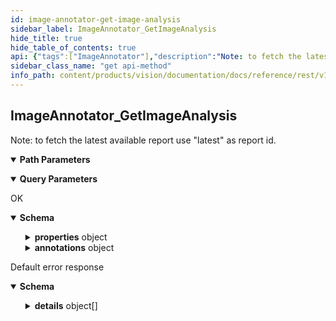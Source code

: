 ```yaml
---
id: image-annotator-get-image-analysis
sidebar_label: ImageAnnotator_GetImageAnalysis
hide_title: true
hide_table_of_contents: true
api: {"tags":["ImageAnnotator"],"description":"Note: to fetch the latest available report use \"latest\" as report id.","operationId":"ImageAnnotator_GetImageAnalysis","parameters":[{"name":"user","in":"path","description":"The user id.","required":true,"schema":{"type":"string"}},{"name":"album","in":"path","description":"The album id.","required":true,"schema":{"type":"string"}},{"name":"image","in":"path","description":"The image id.","required":true,"schema":{"type":"string"}},{"name":"analyse","in":"path","description":"The analyse id.","required":true,"schema":{"type":"string"}},{"name":"fieldMask","in":"query","description":"FieldMask that represents which fields should be retrieved.","schema":{"type":"string","format":"field-mask"}}],"responses":{"200":{"description":"OK","content":{"application/json":{"schema":{"type":"object","properties":{"name":{"type":"string","description":"The name of the image analysis."},"properties":{"type":"object","properties":{"dominantColors":{"type":"array","items":{"type":"object","properties":{"color":{"type":"object","properties":{"red":{"type":"number","description":"The amount of red in the color as a value in the interval [0, 1].","format":"float"},"green":{"type":"number","description":"The amount of green in the color as a value in the interval [0, 1].","format":"float"},"blue":{"type":"number","description":"The amount of blue in the color as a value in the interval [0, 1].","format":"float"},"alpha":{"type":"object","properties":{"value":{"type":"number","description":"The float value.","format":"float"}},"description":"Wrapper message for `float`. The JSON representation for `FloatValue` is JSON number."}},"description":"Represents a color in the RGBA color space. This representation is designed for simplicity of conversion to/from color representations in various languages over compactness. For example, the fields of this representation can be trivially provided to the constructor of `java.awt.Color` in Java; it can also be trivially provided to UIColor's `+colorWithRed:green:blue:alpha` method in iOS; and, with just a little work, it can be easily formatted into a CSS `rgba()` string in JavaScript. This reference page doesn't carry information about the absolute color space that should be used to interpret the RGB value (e.g. sRGB, Adobe RGB, DCI-P3, BT.2020, etc.). By default, applications should assume the sRGB color space. When color equality needs to be decided, implementations, unless documented otherwise, treat two colors as equal if all their red, green, blue, and alpha values each differ by at most 1e-5. Example (Java):      import com.google.type.Color;      // ...      public static java.awt.Color fromProto(Color protocolor) {        float alpha = protocolor.hasAlpha()            ? protocolor.getAlpha().getValue()            : 1.0;        return new java.awt.Color(            protocolor.getRed(),            protocolor.getGreen(),            protocolor.getBlue(),            alpha);      }      public static Color toProto(java.awt.Color color) {        float red = (float) color.getRed();        float green = (float) color.getGreen();        float blue = (float) color.getBlue();        float denominator = 255.0;        Color.Builder resultBuilder =            Color                .newBuilder()                .setRed(red / denominator)                .setGreen(green / denominator)                .setBlue(blue / denominator);        int alpha = color.getAlpha();        if (alpha != 255) {          result.setAlpha(              FloatValue                  .newBuilder()                  .setValue(((float) alpha) / denominator)                  .build());        }        return resultBuilder.build();      }      // ... Example (iOS / Obj-C):      // ...      static UIColor* fromProto(Color* protocolor) {         float red = [protocolor red];         float green = [protocolor green];         float blue = [protocolor blue];         FloatValue* alpha_wrapper = [protocolor alpha];         float alpha = 1.0;         if (alpha_wrapper != nil) {           alpha = [alpha_wrapper value];         }         return [UIColor colorWithRed:red green:green blue:blue alpha:alpha];      }      static Color* toProto(UIColor* color) {          CGFloat red, green, blue, alpha;          if (![color getRed:&red green:&green blue:&blue alpha:&alpha]) {            return nil;          }          Color* result = [[Color alloc] init];          [result setRed:red];          [result setGreen:green];          [result setBlue:blue];          if (alpha <= 0.9999) {            [result setAlpha:floatWrapperWithValue(alpha)];          }          [result autorelease];          return result;     }     // ...  Example (JavaScript):     // ...     var protoToCssColor = function(rgb_color) {        var redFrac = rgb_color.red || 0.0;        var greenFrac = rgb_color.green || 0.0;        var blueFrac = rgb_color.blue || 0.0;        var red = Math.floor(redFrac * 255);        var green = Math.floor(greenFrac * 255);        var blue = Math.floor(blueFrac * 255);        if (!('alpha' in rgb_color)) {           return rgbToCssColor(red, green, blue);        }        var alphaFrac = rgb_color.alpha.value || 0.0;        var rgbParams = [red, green, blue].join(',');        return ['rgba(', rgbParams, ',', alphaFrac, ')'].join('');     };     var rgbToCssColor = function(red, green, blue) {       var rgbNumber = new Number((red << 16) | (green << 8) | blue);       var hexString = rgbNumber.toString(16);       var missingZeros = 6 - hexString.length;       var resultBuilder = ['#'];       for (var i = 0; i < missingZeros; i++) {          resultBuilder.push('0');       }       resultBuilder.push(hexString);       return resultBuilder.join('');     };     // ..."},"score":{"type":"number","description":"Image-specific score for this color. Value in range [0, 1].","format":"float"},"pixelFraction":{"type":"number","description":"The fraction of pixels the color occupies in the image. Value in range [0, 1].","format":"float"}},"description":"Color information consists of RGB channels, score, and the fraction of the image that the color occupies in the image."},"description":"Set of dominant colors and their corresponding scores."},"fingerprints":{"type":"array","items":{"type":"object","properties":{"content":{"type":"string","description":"The fingerprint of the image in binary representation.","format":"bytes"},"algorithm":{"type":"string","description":"The algorithm used to generate the fingerprint."}}},"description":"The fingerprints of the image."}}},"annotations":{"type":"object","properties":{"textAnnotations":{"type":"array","items":{"type":"object","properties":{"property":{"type":"object","properties":{"languages":{"type":"array","items":{"type":"object","properties":{"languageCode":{"type":"string","description":"The BCP-47 language code, such as \"en-US\" or \"sr-Latn\"."},"confidence":{"type":"number","description":"Confidence of detected language. Range [0, 1].","format":"float"}},"description":"Detected language for a structural component."},"description":"A list of detected languages together with confidence."}},"description":"Additional information detected on the structural component."},"boundingBox":{"type":"object","properties":{"vertices":{"type":"array","items":{"type":"object","properties":{"x":{"type":"integer","description":"X coordinate.","format":"int32"},"y":{"type":"integer","description":"Y coordinate.","format":"int32"}},"description":"A vertex represents a 2D point in the image. NOTE: the vertex coordinates are in the same scale as the original image."},"description":"The bounding polygon vertices."}},"description":"A bounding polygon for the detected image annotation."},"text":{"type":"string","description":"UTF-8 text detected by the OCR."},"confidence":{"type":"number","description":"Confidence of the OCR results for the paragraph. Range [0, 1].","format":"float"}}},"description":"The texts detected in the image."},"labelAnnotations":{"type":"array","items":{"type":"object","properties":{"name":{"type":"string","description":"The label resource name."},"score":{"type":"number","description":"Overall score of the result. Range [0, 1].","format":"float"},"topicality":{"type":"number","description":"The relevancy of the annotation. Range [0, 1].","format":"float"}}},"description":"The labels detected in the image."},"entityAnnotations":{"type":"array","items":{"type":"object","properties":{"name":{"type":"string","description":"The entity resource name."},"score":{"type":"number","description":"Overall score of the result. Range [0, 1].","format":"float"},"boundingBox":{"type":"object","properties":{"vertices":{"type":"array","items":{"type":"object","properties":{"x":{"type":"integer","description":"X coordinate.","format":"int32"},"y":{"type":"integer","description":"Y coordinate.","format":"int32"}},"description":"A vertex represents a 2D point in the image. NOTE: the vertex coordinates are in the same scale as the original image."},"description":"The bounding polygon vertices."}},"description":"A bounding polygon for the detected image annotation."}}},"description":"The entites detected in the image."},"knowledgeGraphAnnotations":{"type":"array","items":{"type":"object","properties":{"resource":{"type":"string","description":"The Animeshon Graph Knowledge-Base resource name."},"score":{"type":"number","description":"Overall score of the result. Range [0, 1].","format":"float"},"boundingBox":{"type":"object","properties":{"vertices":{"type":"array","items":{"type":"object","properties":{"x":{"type":"integer","description":"X coordinate.","format":"int32"},"y":{"type":"integer","description":"Y coordinate.","format":"int32"}},"description":"A vertex represents a 2D point in the image. NOTE: the vertex coordinates are in the same scale as the original image."},"description":"The bounding polygon vertices."}},"description":"A bounding polygon for the detected image annotation."}}},"description":"The Animeshon Graph Knowledge-Base resources detected in the image."},"webSearchAnnotations":{"type":"array","items":{"type":"object","properties":{"url":{"type":"string","description":"The result image URL."},"score":{"type":"number","description":"Overall relevancy score for the image.","format":"float"}}},"description":"The WebSearch resources (pages and images) detected in the image."},"safeSearchAnnotation":{"type":"object","properties":{"adult":{"enum":["UNKNOWN","VERY_UNLIKELY","UNLIKELY","POSSIBLE","LIKELY","VERY_LIKELY"],"type":"string","description":"Represents the adult content likelihood for the image. Adult content may contain elements such as nudity, pornographic images or cartoons, or sexual activities.","format":"enum"},"racy":{"enum":["UNKNOWN","VERY_UNLIKELY","UNLIKELY","POSSIBLE","LIKELY","VERY_LIKELY"],"type":"string","description":"Likelihood that the request image contains racy content. Racy content may include (but is not limited to) skimpy or sheer clothing, strategically covered nudity, lewd or provocative poses, or close-ups of sensitive body areas.","format":"enum"},"violence":{"enum":["UNKNOWN","VERY_UNLIKELY","UNLIKELY","POSSIBLE","LIKELY","VERY_LIKELY"],"type":"string","description":"Likelihood that this image contains violent content.","format":"enum"},"medical":{"enum":["UNKNOWN","VERY_UNLIKELY","UNLIKELY","POSSIBLE","LIKELY","VERY_LIKELY"],"type":"string","description":"Likelihood that this is a medical image.","format":"enum"},"juvenile":{"enum":["UNKNOWN","VERY_UNLIKELY","UNLIKELY","POSSIBLE","LIKELY","VERY_LIKELY"],"type":"string","description":"Likelihood that the request image contains one or more individuals decipted as juveniles. Juvenile content may contain elements such as school-aged children, preschoolers, toddlers, infants, and newborns. The target age considered as juvenile is from 0 to 14~16 years old.","format":"enum"}}}}},"createTime":{"type":"string","description":"The creation time indicating when this revision was created.","format":"date-time"}},"description":"TODO: add information about the model used and whether the analysis is STABLE TODO: or EXPERIMENTAL. NOTE: Latest should return the latest STABLE analysis."}}}},"default":{"description":"Default error response","content":{"application/json":{"schema":{"type":"object","properties":{"code":{"type":"integer","description":"The status code, which should be an enum value of [google.rpc.Code][google.rpc.Code].","format":"int32"},"message":{"type":"string","description":"A developer-facing error message, which should be in English. Any user-facing error message should be localized and sent in the [google.rpc.Status.details][google.rpc.Status.details] field, or localized by the client."},"details":{"type":"array","items":{"type":"object","properties":{"@type":{"type":"string","description":"The type of the serialized message."}},"additionalProperties":true,"description":"Contains an arbitrary serialized message along with a @type that describes the type of the serialized message."},"description":"A list of messages that carry the error details.  There is a common set of message types for APIs to use."}},"description":"The `Status` type defines a logical error model that is suitable for different programming environments, including REST APIs and RPC APIs. It is used by [gRPC](https://github.com/grpc). Each `Status` message contains three pieces of data: error code, error message, and error details. You can find out more about this error model and how to work with it in the [API Design Guide](https://cloud.google.com/apis/design/errors)."}}}}},"method":"get","path":"/v1alpha1/users/{user}/albums/{album}/images/{image}/analyses/{analyse}","servers":[{"url":"https://vision.animeapis.com"}],"info":{"title":"animeshon.vision","version":"v1alpha1"},"postman":{"name":"Image Annotator Get Image Analysis","description":{"content":"Note: to fetch the latest available report use \"latest\" as report id.","type":"text/plain"},"url":{"path":["v1alpha1","users",":user","albums",":album","images",":image","analyses",":analyse"],"host":["{{baseUrl}}"],"query":[{"disabled":false,"description":{"content":"FieldMask that represents which fields should be retrieved.","type":"text/plain"},"key":"fieldMask","value":""}],"variable":[{"disabled":false,"description":{"content":"(Required) The user id.","type":"text/plain"},"type":"any","value":"","key":"user"},{"disabled":false,"description":{"content":"(Required) The album id.","type":"text/plain"},"type":"any","value":"","key":"album"},{"disabled":false,"description":{"content":"(Required) The image id.","type":"text/plain"},"type":"any","value":"","key":"image"},{"disabled":false,"description":{"content":"(Required) The analyse id.","type":"text/plain"},"type":"any","value":"","key":"analyse"}]},"header":[{"key":"Accept","value":"application/json"}],"method":"GET"}}
sidebar_class_name: "get api-method"
info_path: content/products/vision/documentation/docs/reference/rest/v1alpha1/animeshon-vision
---
```



## ImageAnnotator_GetImageAnalysis



Note: to fetch the latest available report use &quot;latest&quot; as report id.

<details style={{"marginBottom":"1rem"}} data-collapsed={false} open={true}><summary style={{}}><strong>Path Parameters</strong></summary><div><ul><ParamsItem className={"paramsItem"} param={{"name":"user","in":"path","description":"The user id.","required":true,"schema":{"type":"string"}}}></ParamsItem><ParamsItem className={"paramsItem"} param={{"name":"album","in":"path","description":"The album id.","required":true,"schema":{"type":"string"}}}></ParamsItem><ParamsItem className={"paramsItem"} param={{"name":"image","in":"path","description":"The image id.","required":true,"schema":{"type":"string"}}}></ParamsItem><ParamsItem className={"paramsItem"} param={{"name":"analyse","in":"path","description":"The analyse id.","required":true,"schema":{"type":"string"}}}></ParamsItem></ul></div></details><details style={{"marginBottom":"1rem"}} data-collapsed={false} open={true}><summary style={{}}><strong>Query Parameters</strong></summary><div><ul><ParamsItem className={"paramsItem"} param={{"name":"fieldMask","in":"query","description":"FieldMask that represents which fields should be retrieved.","schema":{"type":"string","format":"field-mask"}}}></ParamsItem></ul></div></details><div><ApiTabs><TabItem label={"200"} value={"200"}><div>

OK

</div><div><details style={{}} data-collapsed={false} open={true}><summary style={{"textAlign":"left"}}><strong>Schema</strong></summary><div style={{"textAlign":"left","marginLeft":"1rem"}}></div><ul style={{"marginLeft":"1rem"}}><SchemaItem collapsible={false} name={"name"} required={false} schemaDescription={"The name of the image analysis."} schemaName={"string"} qualifierMessage={undefined}></SchemaItem><SchemaItem collapsible={true} className={"schemaItem"}><details style={{}}><summary style={{}}><strong>properties</strong><span style={{"opacity":"0.6"}}> object</span></summary><div style={{"marginLeft":"1rem"}}><ul><SchemaItem collapsible={true} className={"schemaItem"}><details style={{}}><summary style={{}}><strong>dominantColors</strong><span style={{"opacity":"0.6"}}> object[]</span></summary><div style={{"marginLeft":"1rem"}}><div style={{"marginTop":".5rem","marginBottom":".5rem"}}>

Set of dominant colors and their corresponding scores.

</div><ul><SchemaItem collapsible={true} className={"schemaItem"}><details style={{}}><summary style={{}}><strong>color</strong><span style={{"opacity":"0.6"}}> object</span></summary><div style={{"marginLeft":"1rem"}}><div style={{"marginTop":".5rem","marginBottom":".5rem"}}>

Represents a color in the RGBA color space. This representation is designed for simplicity of conversion to/from color representations in various languages over compactness. For example, the fields of this representation can be trivially provided to the constructor of `java.awt.Color` in Java; it can also be trivially provided to UIColor's `+colorWithRed:green:blue:alpha` method in iOS; and, with just a little work, it can be easily formatted into a CSS `rgba()` string in JavaScript. This reference page doesn't carry information about the absolute color space that should be used to interpret the RGB value (e.g. sRGB, Adobe RGB, DCI-P3, BT.2020, etc.). By default, applications should assume the sRGB color space. When color equality needs to be decided, implementations, unless documented otherwise, treat two colors as equal if all their red, green, blue, and alpha values each differ by at most 1e-5. Example (Java):      import com.google.type.Color;      // ...      public static java.awt.Color fromProto(Color protocolor) {        float alpha = protocolor.hasAlpha()            ? protocolor.getAlpha().getValue()            : 1.0;        return new java.awt.Color(            protocolor.getRed(),            protocolor.getGreen(),            protocolor.getBlue(),            alpha);      }      public static Color toProto(java.awt.Color color) {        float red = (float) color.getRed();        float green = (float) color.getGreen();        float blue = (float) color.getBlue();        float denominator = 255.0;        Color.Builder resultBuilder =            Color                .newBuilder()                .setRed(red / denominator)                .setGreen(green / denominator)                .setBlue(blue / denominator);        int alpha = color.getAlpha();        if (alpha != 255) {          result.setAlpha(              FloatValue                  .newBuilder()                  .setValue(((float) alpha) / denominator)                  .build());        }        return resultBuilder.build();      }      // ... Example (iOS / Obj-C):      // ...      static UIColor* fromProto(Color* protocolor) {         float red = [protocolor red];         float green = [protocolor green];         float blue = [protocolor blue];         FloatValue* alpha_wrapper = [protocolor alpha];         float alpha = 1.0;         if (alpha_wrapper != nil) {           alpha = [alpha_wrapper value];         }         return [UIColor colorWithRed:red green:green blue:blue alpha:alpha];      }      static Color* toProto(UIColor* color) {          CGFloat red, green, blue, alpha;          if (![color getRed:&red green:&green blue:&blue alpha:&alpha]) {            return nil;          }          Color* result = [[Color alloc] init];          [result setRed:red];          [result setGreen:green];          [result setBlue:blue];          if (alpha <= 0.9999) {            [result setAlpha:floatWrapperWithValue(alpha)];          }          [result autorelease];          return result;     }     // ...  Example (JavaScript):     // ...     var protoToCssColor = function(rgb_color) {        var redFrac = rgb_color.red || 0.0;        var greenFrac = rgb_color.green || 0.0;        var blueFrac = rgb_color.blue || 0.0;        var red = Math.floor(redFrac * 255);        var green = Math.floor(greenFrac * 255);        var blue = Math.floor(blueFrac * 255);        if (!('alpha' in rgb_color)) {           return rgbToCssColor(red, green, blue);        }        var alphaFrac = rgb_color.alpha.value || 0.0;        var rgbParams = [red, green, blue].join(',');        return ['rgba(', rgbParams, ',', alphaFrac, ')'].join('');     };     var rgbToCssColor = function(red, green, blue) {       var rgbNumber = new Number((red << 16) | (green << 8) | blue);       var hexString = rgbNumber.toString(16);       var missingZeros = 6 - hexString.length;       var resultBuilder = ['#'];       for (var i = 0; i < missingZeros; i++) {          resultBuilder.push('0');       }       resultBuilder.push(hexString);       return resultBuilder.join('');     };     // ...

</div><ul><SchemaItem collapsible={false} name={"red"} required={false} schemaDescription={"The amount of red in the color as a value in the interval [0, 1]."} schemaName={"float"} qualifierMessage={undefined}></SchemaItem><SchemaItem collapsible={false} name={"green"} required={false} schemaDescription={"The amount of green in the color as a value in the interval [0, 1]."} schemaName={"float"} qualifierMessage={undefined}></SchemaItem><SchemaItem collapsible={false} name={"blue"} required={false} schemaDescription={"The amount of blue in the color as a value in the interval [0, 1]."} schemaName={"float"} qualifierMessage={undefined}></SchemaItem><SchemaItem collapsible={true} className={"schemaItem"}><details style={{}}><summary style={{}}><strong>alpha</strong><span style={{"opacity":"0.6"}}> object</span></summary><div style={{"marginLeft":"1rem"}}><div style={{"marginTop":".5rem","marginBottom":".5rem"}}>

Wrapper message for `float`. The JSON representation for `FloatValue` is JSON number.

</div><ul><SchemaItem collapsible={false} name={"value"} required={false} schemaDescription={"The float value."} schemaName={"float"} qualifierMessage={undefined}></SchemaItem></ul></div></details></SchemaItem></ul></div></details></SchemaItem><SchemaItem collapsible={false} name={"score"} required={false} schemaDescription={"Image-specific score for this color. Value in range [0, 1]."} schemaName={"float"} qualifierMessage={undefined}></SchemaItem><SchemaItem collapsible={false} name={"pixelFraction"} required={false} schemaDescription={"The fraction of pixels the color occupies in the image. Value in range [0, 1]."} schemaName={"float"} qualifierMessage={undefined}></SchemaItem></ul></div></details></SchemaItem><SchemaItem collapsible={true} className={"schemaItem"}><details style={{}}><summary style={{}}><strong>fingerprints</strong><span style={{"opacity":"0.6"}}> object[]</span></summary><div style={{"marginLeft":"1rem"}}><div style={{"marginTop":".5rem","marginBottom":".5rem"}}>

The fingerprints of the image.

</div><ul><SchemaItem collapsible={false} name={"content"} required={false} schemaDescription={"The fingerprint of the image in binary representation."} schemaName={"bytes"} qualifierMessage={undefined}></SchemaItem><SchemaItem collapsible={false} name={"algorithm"} required={false} schemaDescription={"The algorithm used to generate the fingerprint."} schemaName={"string"} qualifierMessage={undefined}></SchemaItem></ul></div></details></SchemaItem></ul></div></details></SchemaItem><SchemaItem collapsible={true} className={"schemaItem"}><details style={{}}><summary style={{}}><strong>annotations</strong><span style={{"opacity":"0.6"}}> object</span></summary><div style={{"marginLeft":"1rem"}}><ul><SchemaItem collapsible={true} className={"schemaItem"}><details style={{}}><summary style={{}}><strong>textAnnotations</strong><span style={{"opacity":"0.6"}}> object[]</span></summary><div style={{"marginLeft":"1rem"}}><div style={{"marginTop":".5rem","marginBottom":".5rem"}}>

The texts detected in the image.

</div><ul><SchemaItem collapsible={true} className={"schemaItem"}><details style={{}}><summary style={{}}><strong>property</strong><span style={{"opacity":"0.6"}}> object</span></summary><div style={{"marginLeft":"1rem"}}><div style={{"marginTop":".5rem","marginBottom":".5rem"}}>

Additional information detected on the structural component.

</div><ul><SchemaItem collapsible={true} className={"schemaItem"}><details style={{}}><summary style={{}}><strong>languages</strong><span style={{"opacity":"0.6"}}> object[]</span></summary><div style={{"marginLeft":"1rem"}}><div style={{"marginTop":".5rem","marginBottom":".5rem"}}>

A list of detected languages together with confidence.

</div><ul><SchemaItem collapsible={false} name={"languageCode"} required={false} schemaDescription={"The BCP-47 language code, such as \"en-US\" or \"sr-Latn\"."} schemaName={"string"} qualifierMessage={undefined}></SchemaItem><SchemaItem collapsible={false} name={"confidence"} required={false} schemaDescription={"Confidence of detected language. Range [0, 1]."} schemaName={"float"} qualifierMessage={undefined}></SchemaItem></ul></div></details></SchemaItem></ul></div></details></SchemaItem><SchemaItem collapsible={true} className={"schemaItem"}><details style={{}}><summary style={{}}><strong>boundingBox</strong><span style={{"opacity":"0.6"}}> object</span></summary><div style={{"marginLeft":"1rem"}}><div style={{"marginTop":".5rem","marginBottom":".5rem"}}>

A bounding polygon for the detected image annotation.

</div><ul><SchemaItem collapsible={true} className={"schemaItem"}><details style={{}}><summary style={{}}><strong>vertices</strong><span style={{"opacity":"0.6"}}> object[]</span></summary><div style={{"marginLeft":"1rem"}}><div style={{"marginTop":".5rem","marginBottom":".5rem"}}>

The bounding polygon vertices.

</div><ul><SchemaItem collapsible={false} name={"x"} required={false} schemaDescription={"X coordinate."} schemaName={"int32"} qualifierMessage={undefined}></SchemaItem><SchemaItem collapsible={false} name={"y"} required={false} schemaDescription={"Y coordinate."} schemaName={"int32"} qualifierMessage={undefined}></SchemaItem></ul></div></details></SchemaItem></ul></div></details></SchemaItem><SchemaItem collapsible={false} name={"text"} required={false} schemaDescription={"UTF-8 text detected by the OCR."} schemaName={"string"} qualifierMessage={undefined}></SchemaItem><SchemaItem collapsible={false} name={"confidence"} required={false} schemaDescription={"Confidence of the OCR results for the paragraph. Range [0, 1]."} schemaName={"float"} qualifierMessage={undefined}></SchemaItem></ul></div></details></SchemaItem><SchemaItem collapsible={true} className={"schemaItem"}><details style={{}}><summary style={{}}><strong>labelAnnotations</strong><span style={{"opacity":"0.6"}}> object[]</span></summary><div style={{"marginLeft":"1rem"}}><div style={{"marginTop":".5rem","marginBottom":".5rem"}}>

The labels detected in the image.

</div><ul><SchemaItem collapsible={false} name={"name"} required={false} schemaDescription={"The label resource name."} schemaName={"string"} qualifierMessage={undefined}></SchemaItem><SchemaItem collapsible={false} name={"score"} required={false} schemaDescription={"Overall score of the result. Range [0, 1]."} schemaName={"float"} qualifierMessage={undefined}></SchemaItem><SchemaItem collapsible={false} name={"topicality"} required={false} schemaDescription={"The relevancy of the annotation. Range [0, 1]."} schemaName={"float"} qualifierMessage={undefined}></SchemaItem></ul></div></details></SchemaItem><SchemaItem collapsible={true} className={"schemaItem"}><details style={{}}><summary style={{}}><strong>entityAnnotations</strong><span style={{"opacity":"0.6"}}> object[]</span></summary><div style={{"marginLeft":"1rem"}}><div style={{"marginTop":".5rem","marginBottom":".5rem"}}>

The entites detected in the image.

</div><ul><SchemaItem collapsible={false} name={"name"} required={false} schemaDescription={"The entity resource name."} schemaName={"string"} qualifierMessage={undefined}></SchemaItem><SchemaItem collapsible={false} name={"score"} required={false} schemaDescription={"Overall score of the result. Range [0, 1]."} schemaName={"float"} qualifierMessage={undefined}></SchemaItem><SchemaItem collapsible={true} className={"schemaItem"}><details style={{}}><summary style={{}}><strong>boundingBox</strong><span style={{"opacity":"0.6"}}> object</span></summary><div style={{"marginLeft":"1rem"}}><div style={{"marginTop":".5rem","marginBottom":".5rem"}}>

A bounding polygon for the detected image annotation.

</div><ul><SchemaItem collapsible={true} className={"schemaItem"}><details style={{}}><summary style={{}}><strong>vertices</strong><span style={{"opacity":"0.6"}}> object[]</span></summary><div style={{"marginLeft":"1rem"}}><div style={{"marginTop":".5rem","marginBottom":".5rem"}}>

The bounding polygon vertices.

</div><ul><SchemaItem collapsible={false} name={"x"} required={false} schemaDescription={"X coordinate."} schemaName={"int32"} qualifierMessage={undefined}></SchemaItem><SchemaItem collapsible={false} name={"y"} required={false} schemaDescription={"Y coordinate."} schemaName={"int32"} qualifierMessage={undefined}></SchemaItem></ul></div></details></SchemaItem></ul></div></details></SchemaItem></ul></div></details></SchemaItem><SchemaItem collapsible={true} className={"schemaItem"}><details style={{}}><summary style={{}}><strong>knowledgeGraphAnnotations</strong><span style={{"opacity":"0.6"}}> object[]</span></summary><div style={{"marginLeft":"1rem"}}><div style={{"marginTop":".5rem","marginBottom":".5rem"}}>

The Animeshon Graph Knowledge-Base resources detected in the image.

</div><ul><SchemaItem collapsible={false} name={"resource"} required={false} schemaDescription={"The Animeshon Graph Knowledge-Base resource name."} schemaName={"string"} qualifierMessage={undefined}></SchemaItem><SchemaItem collapsible={false} name={"score"} required={false} schemaDescription={"Overall score of the result. Range [0, 1]."} schemaName={"float"} qualifierMessage={undefined}></SchemaItem><SchemaItem collapsible={true} className={"schemaItem"}><details style={{}}><summary style={{}}><strong>boundingBox</strong><span style={{"opacity":"0.6"}}> object</span></summary><div style={{"marginLeft":"1rem"}}><div style={{"marginTop":".5rem","marginBottom":".5rem"}}>

A bounding polygon for the detected image annotation.

</div><ul><SchemaItem collapsible={true} className={"schemaItem"}><details style={{}}><summary style={{}}><strong>vertices</strong><span style={{"opacity":"0.6"}}> object[]</span></summary><div style={{"marginLeft":"1rem"}}><div style={{"marginTop":".5rem","marginBottom":".5rem"}}>

The bounding polygon vertices.

</div><ul><SchemaItem collapsible={false} name={"x"} required={false} schemaDescription={"X coordinate."} schemaName={"int32"} qualifierMessage={undefined}></SchemaItem><SchemaItem collapsible={false} name={"y"} required={false} schemaDescription={"Y coordinate."} schemaName={"int32"} qualifierMessage={undefined}></SchemaItem></ul></div></details></SchemaItem></ul></div></details></SchemaItem></ul></div></details></SchemaItem><SchemaItem collapsible={true} className={"schemaItem"}><details style={{}}><summary style={{}}><strong>webSearchAnnotations</strong><span style={{"opacity":"0.6"}}> object[]</span></summary><div style={{"marginLeft":"1rem"}}><div style={{"marginTop":".5rem","marginBottom":".5rem"}}>

The WebSearch resources (pages and images) detected in the image.

</div><ul><SchemaItem collapsible={false} name={"url"} required={false} schemaDescription={"The result image URL."} schemaName={"string"} qualifierMessage={undefined}></SchemaItem><SchemaItem collapsible={false} name={"score"} required={false} schemaDescription={"Overall relevancy score for the image."} schemaName={"float"} qualifierMessage={undefined}></SchemaItem></ul></div></details></SchemaItem><SchemaItem collapsible={true} className={"schemaItem"}><details style={{}}><summary style={{}}><strong>safeSearchAnnotation</strong><span style={{"opacity":"0.6"}}> object</span></summary><div style={{"marginLeft":"1rem"}}><ul><SchemaItem collapsible={false} name={"adult"} required={false} schemaDescription={"Represents the adult content likelihood for the image. Adult content may contain elements such as nudity, pornographic images or cartoons, or sexual activities."} schemaName={"enum"} qualifierMessage={"**Possible values:** [`UNKNOWN`, `VERY_UNLIKELY`, `UNLIKELY`, `POSSIBLE`, `LIKELY`, `VERY_LIKELY`]"}></SchemaItem><SchemaItem collapsible={false} name={"racy"} required={false} schemaDescription={"Likelihood that the request image contains racy content. Racy content may include (but is not limited to) skimpy or sheer clothing, strategically covered nudity, lewd or provocative poses, or close-ups of sensitive body areas."} schemaName={"enum"} qualifierMessage={"**Possible values:** [`UNKNOWN`, `VERY_UNLIKELY`, `UNLIKELY`, `POSSIBLE`, `LIKELY`, `VERY_LIKELY`]"}></SchemaItem><SchemaItem collapsible={false} name={"violence"} required={false} schemaDescription={"Likelihood that this image contains violent content."} schemaName={"enum"} qualifierMessage={"**Possible values:** [`UNKNOWN`, `VERY_UNLIKELY`, `UNLIKELY`, `POSSIBLE`, `LIKELY`, `VERY_LIKELY`]"}></SchemaItem><SchemaItem collapsible={false} name={"medical"} required={false} schemaDescription={"Likelihood that this is a medical image."} schemaName={"enum"} qualifierMessage={"**Possible values:** [`UNKNOWN`, `VERY_UNLIKELY`, `UNLIKELY`, `POSSIBLE`, `LIKELY`, `VERY_LIKELY`]"}></SchemaItem><SchemaItem collapsible={false} name={"juvenile"} required={false} schemaDescription={"Likelihood that the request image contains one or more individuals decipted as juveniles. Juvenile content may contain elements such as school-aged children, preschoolers, toddlers, infants, and newborns. The target age considered as juvenile is from 0 to 14~16 years old."} schemaName={"enum"} qualifierMessage={"**Possible values:** [`UNKNOWN`, `VERY_UNLIKELY`, `UNLIKELY`, `POSSIBLE`, `LIKELY`, `VERY_LIKELY`]"}></SchemaItem></ul></div></details></SchemaItem></ul></div></details></SchemaItem><SchemaItem collapsible={false} name={"createTime"} required={false} schemaDescription={"The creation time indicating when this revision was created."} schemaName={"date-time"} qualifierMessage={undefined}></SchemaItem></ul></details></div></TabItem><TabItem label={"default"} value={"default"}><div>

Default error response

</div><div><details style={{}} data-collapsed={false} open={true}><summary style={{"textAlign":"left"}}><strong>Schema</strong></summary><div style={{"textAlign":"left","marginLeft":"1rem"}}></div><ul style={{"marginLeft":"1rem"}}><SchemaItem collapsible={false} name={"code"} required={false} schemaDescription={"The status code, which should be an enum value of [google.rpc.Code][google.rpc.Code]."} schemaName={"int32"} qualifierMessage={undefined}></SchemaItem><SchemaItem collapsible={false} name={"message"} required={false} schemaDescription={"A developer-facing error message, which should be in English. Any user-facing error message should be localized and sent in the [google.rpc.Status.details][google.rpc.Status.details] field, or localized by the client."} schemaName={"string"} qualifierMessage={undefined}></SchemaItem><SchemaItem collapsible={true} className={"schemaItem"}><details style={{}}><summary style={{}}><strong>details</strong><span style={{"opacity":"0.6"}}> object[]</span></summary><div style={{"marginLeft":"1rem"}}><div style={{"marginTop":".5rem","marginBottom":".5rem"}}>

A list of messages that carry the error details.  There is a common set of message types for APIs to use.

</div><ul><SchemaItem collapsible={false} name={"@type"} required={false} schemaDescription={"The type of the serialized message."} schemaName={"string"} qualifierMessage={undefined}></SchemaItem></ul></div></details></SchemaItem></ul></details></div></TabItem></ApiTabs></div>
      